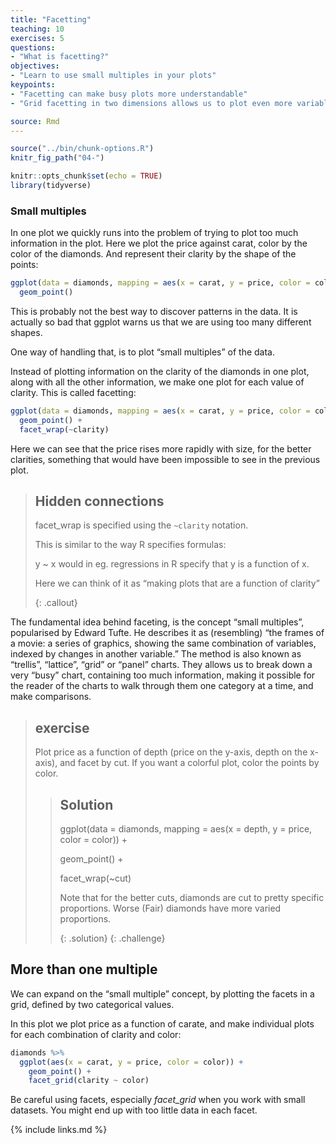 ```yaml
---
title: "Facetting"
teaching: 10
exercises: 5
questions:
- "What is facetting?"
objectives:
- "Learn to use small multiples in your plots"
keypoints:
- "Facetting can make busy plots more understandable"
- "Grid facetting in two dimensions allows us to plot even more variables"

source: Rmd
---
```


```r
source("../bin/chunk-options.R")
knitr_fig_path("04-")
```

```r
knitr::opts_chunk$set(echo = TRUE)
library(tidyverse)
```

### Small multiples

In one plot we quickly runs into the problem of trying to plot 
too much information in the plot. Here we plot the price against carat,
color by the color of the diamonds. And represent their clarity by the
shape of the points:

```r
ggplot(data = diamonds, mapping = aes(x = carat, y = price, color = color, shape = clarity)) +
  geom_point()
```

This is probably not the best way to discover patterns in the data. It is 
actually so bad that ggplot warns us that we are using too many different shapes.

One way of handling that, is to plot "small multiples" of the data. 

Instead of plotting information on the clarity of the diamonds in one plot,
along with all the other information, we make one plot for each value of 
clarity. This is called facetting:

```r
ggplot(data = diamonds, mapping = aes(x = carat, y = price, color = color)) +
  geom_point() +
  facet_wrap(~clarity)
```
Here we can see that the price rises more rapidly with size, for the better 
clarities, something that would have been impossible to see in the previous plot.

> ## Hidden connections
>
> facet_wrap is specified using the `~clarity` notation. 
> 
> This is similar to the way R specifies formulas:
> 
> y ~ x would in eg. regressions in R specify that y is a function of x. 
> 
> Here we can think of it as "making plots that are a function of clarity"
> 
{: .callout}

The fundamental idea behind faceting, is the concept "small multiples", popularised
by Edward Tufte. He describes it as (resembling) "the frames of a movie: a series 
of graphics, showing the same combination of variables, indexed by changes in 
another variable.” The method is also known as "trellis", "lattice", "grid" or
"panel" charts. They allows us to break down a very "busy" chart, containing too
much information, making it possible for the reader of the charts to walk
through them one category at a time, and make comparisons.



> ## exercise
>
> Plot price as a function of depth (price on the y-axis, depth on the x-axis),
> and facet by cut. If you want a colorful plot, color the points
> by color.
>
> > ## Solution
> >
> > ggplot(data = diamonds, mapping = aes(x = depth, y = price, color = color)) +
> >
> >  geom_point() +
> >
> >  facet_wrap(~cut)
> >
> > Note that for the better cuts, diamonds are cut to pretty
> > specific proportions. Worse (Fair) diamonds have more 
> > varied proportions.
> >
> {: .solution}
{: .challenge}

## More than one multiple

We can expand on the "small multiple" concept, by plotting the
facets in a grid, defined by two categorical values.

In this plot we plot price as a function of carate, and 
make individual plots for each combination of clarity and color:

```r
diamonds %>% 
  ggplot(aes(x = carat, y = price, color = color)) +
    geom_point() +
    facet_grid(clarity ~ color)
```

Be careful using facets, especially *facet_grid* when you work
with small datasets. You might end up with too little data in 
each facet.

{% include links.md %}
